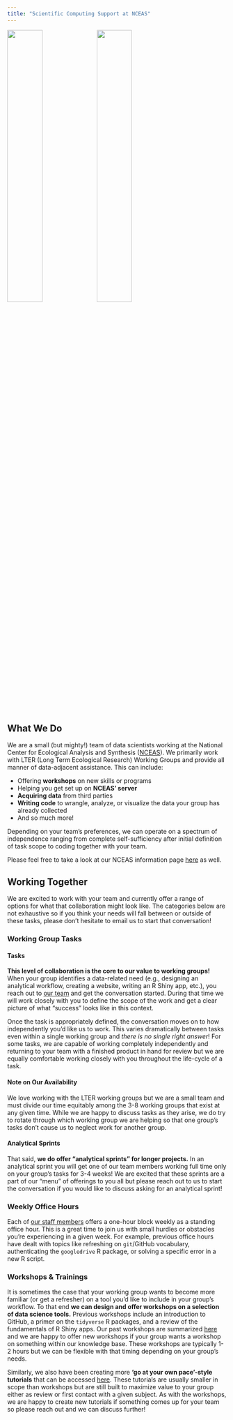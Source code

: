 ```yaml
---
title: "Scientific Computing Support at NCEAS"
---
```


<img src = "images/nceas_logo_wide.png" width = "40%" /> <img src = "images/lter_logo_wide.png" width = "40%" />

## What We Do

We are a small (but mighty!) team of data scientists working at the National Center for Ecological Analysis and Synthesis ([NCEAS](https://www.nceas.ucsb.edu/)). We primarily work with LTER (Long Term Ecological Research) Working Groups and provide all manner of data-adjacent assistance. This can include:

- Offering **workshops** on new skills or programs
- Helping you get set up on **NCEAS' server**
- **Acquiring data** from third parties
- **Writing code** to wrangle, analyze, or visualize the data your group has already collected
- And so much more!

Depending on your team's preferences, we can operate on a spectrum of independence ranging from complete self-sufficiency after initial definition of task scope to coding together with your team.

Please feel free to take a look at our NCEAS information page [here](https://www.nceas.ucsb.edu/programming-support) as well.

## Working Together

We are excited to work with your team and currently offer a range of options for what that collaboration might look like. The categories below are not exhaustive so if you think your needs will fall between or outside of these tasks, please don't hesitate to email us to start that conversation!

### Working Group Tasks

#### Tasks

**This level of collaboration is the core to our value to working groups!** When your group identifies a data-related need (e.g., designing an analytical workflow, creating a website, writing an R Shiny app, etc.), you reach out to [our team](https://nceas.github.io/scicomp.github.io/staff.html) and get the conversation started. During that time we will work closely with you to define the scope of the work and get a clear picture of what "success" looks like in this context.

Once the task is appropriately defined, the conversation moves on to how independently you'd like us to work. This varies dramatically between tasks even within a single working group and *there is no single right answer*! For some tasks, we are capable of working completely independently and returning to your team with a finished product in hand for review but we are equally comfortable working closely with you throughout the life-cycle of a task. 

#### Note on Our Availability

We love working with the LTER working groups but we are a small team and must divide our time equitably among the 3-8 working groups that exist at any given time. While we are happy to discuss tasks as they arise, we do try to rotate through which working group we are helping so that one group's tasks don't cause us to neglect work for another group.

#### Analytical Sprints

That said, **we do offer "analytical sprints" for longer projects.** In an analytical sprint you will get one of our team members working full time only on your group's tasks for 3-4 weeks! We are excited that these sprints are a part of our "menu" of offerings to you all but please reach out to us to start the conversation if you would like to discuss asking for an analytical sprint!

### Weekly Office Hours

Each of [our staff members](https://nceas.github.io/scicomp.github.io/staff.html) offers a one-hour block weekly as a standing office hour. This is a great time to join us with small hurdles or obstacles you're experiencing in a given week. For example, previous office hours have dealt with topics like refreshing on `git`/GitHub vocabulary, authenticating the `googledrive` R package, or solving a specific error in a new R script.

### Workshops & Trainings

It is sometimes the case that your working group wants to become more familiar (or get a refresher) on a tool you'd like to include in your group's workflow. To that end **we can design and offer workshops on a selection of data science tools.** Previous workshops include an introduction to GitHub, a primer on the `tidyverse` R packages, and a review of the fundamentals of R Shiny apps. Our past workshops are summarized [here](https://nceas.github.io/scicomp.github.io/workshops.html) and we are happy to offer new workshops if your group wants a workshop on something within our knowledge base. These workshops are typically 1-2 hours but we can be flexible with that timing depending on your group's needs.

Similarly, we also have been creating more **'go at your own pace'-style tutorials** that can be accessed [here]((https://nceas.github.io/scicomp.github.io/tutorials.html)). These tutorials are usually smaller in scope than workshops but are still built to maximize value to your group either as review or first contact with a given subject. As with the workshops, we are happy to create new tutorials if something comes up for your team so please reach out and we can discuss further!

